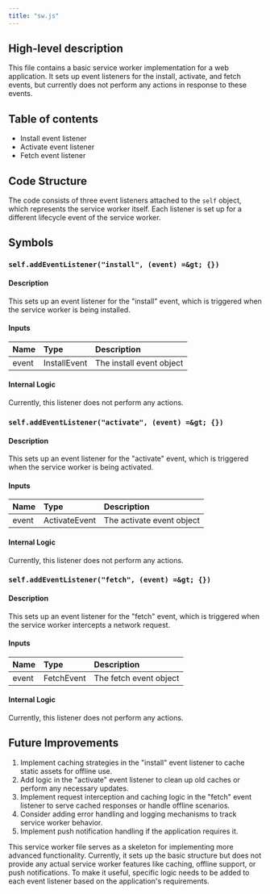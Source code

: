 ```yaml
---
title: "sw.js"
---
```


## High-level description
This file contains a basic service worker implementation for a web application. It sets up event listeners for the install, activate, and fetch events, but currently does not perform any actions in response to these events.

## Table of contents
- Install event listener
- Activate event listener
- Fetch event listener

## Code Structure
The code consists of three event listeners attached to the `self` object, which represents the service worker itself. Each listener is set up for a different lifecycle event of the service worker.

## Symbols

### `self.addEventListener("install", (event) =&gt; {})`
#### Description
This sets up an event listener for the "install" event, which is triggered when the service worker is being installed.

#### Inputs
| Name | Type | Description |
|:-----|:-----|:------------|
| event | InstallEvent | The install event object |

#### Internal Logic
Currently, this listener does not perform any actions.

### `self.addEventListener("activate", (event) =&gt; {})`
#### Description
This sets up an event listener for the "activate" event, which is triggered when the service worker is being activated.

#### Inputs
| Name | Type | Description |
|:-----|:-----|:------------|
| event | ActivateEvent | The activate event object |

#### Internal Logic
Currently, this listener does not perform any actions.

### `self.addEventListener("fetch", (event) =&gt; {})`
#### Description
This sets up an event listener for the "fetch" event, which is triggered when the service worker intercepts a network request.

#### Inputs
| Name | Type | Description |
|:-----|:-----|:------------|
| event | FetchEvent | The fetch event object |

#### Internal Logic
Currently, this listener does not perform any actions.

## Future Improvements
1. Implement caching strategies in the "install" event listener to cache static assets for offline use.
2. Add logic in the "activate" event listener to clean up old caches or perform any necessary updates.
3. Implement request interception and caching logic in the "fetch" event listener to serve cached responses or handle offline scenarios.
4. Consider adding error handling and logging mechanisms to track service worker behavior.
5. Implement push notification handling if the application requires it.

This service worker file serves as a skeleton for implementing more advanced functionality. Currently, it sets up the basic structure but does not provide any actual service worker features like caching, offline support, or push notifications. To make it useful, specific logic needs to be added to each event listener based on the application's requirements.